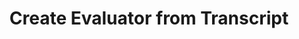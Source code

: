 ---
title: Create Evaluator from Transcript
openapi: post /test_framework/v1/scenarios/create_scenario_from_transcript/
---